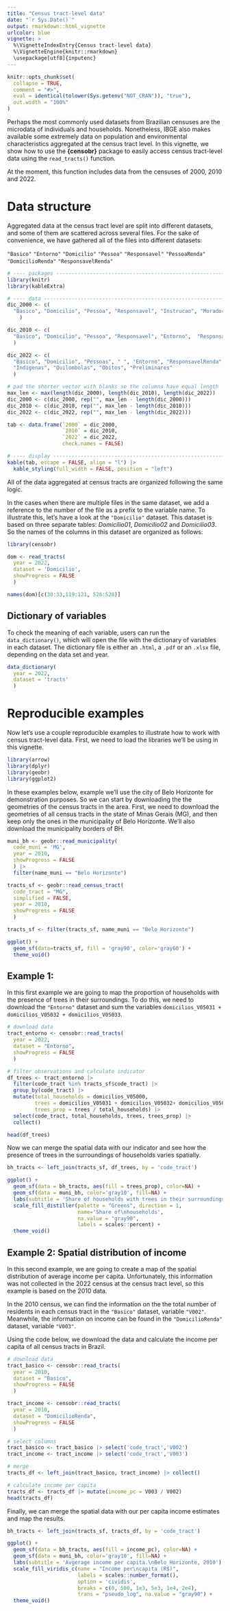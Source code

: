 ```yaml
---
title: "Census tract-level data"
date: "`r Sys.Date()`"
output: rmarkdown::html_vignette
urlcolor: blue
vignette: >
  %\VignetteIndexEntry{Census tract-level data}
  %\VignetteEngine{knitr::rmarkdown}
  \usepackage[utf8]{inputenc}
---
```


```r
knitr::opts_chunk$set(
  collapse = TRUE,
  comment = "#>",
  eval = identical(tolower(Sys.getenv("NOT_CRAN")), "true"),
  out.width = "100%"
)

```

Perhaps the most commonly used datasets from Brazilian censuses are the microdata of individuals and households. Nonetheless, IBGE also makes available some extremely data on population and environmental characteristics aggregated at the census tract level. In this vignette, we show how to use the **{censobr}** package to  easily access census tract-level data using the `read_tracts()` function.

At the moment, this function includes data from the censuses of 2000, 2010 and 2022.


# Data structure

Aggregated data at the census tract level are split into different datasets, and some of them are scattered across several files. For the sake of convenience, we have gathered all of the files into different datasets:

`"Basico"`
`"Entorno"`
`"Domicilio"`
`"Pessoa"`
`"Responsavel"`
`"PessoaRenda"`
`"DomicilioRenda"`
`"ResponsavelRenda"`


```r
# ---- packages -----------------------------------------------------------
library(knitr)
library(kableExtra)

# ---- data ---------------------------------------------------------------
dic_2000 <- c(
  "Basico", "Domicilio", "Pessoa", "Responsavel", "Instrucao", "Morador"
    )

dic_2010 <- c(
  "Basico", "Domicilio", "Pessoa", "Responsavel", "Entorno",  "ResponsavelRenda", "DomicilioRenda", "PessoaRenda"  
  )

dic_2022 <- c(
  "Basico", "Domicilio", "Pessoas", " ", "Entorno", "ResponsavelRenda", 
  "Indigenas", "Quilombolas", "Obitos", "Preliminares"
  )

# pad the shorter vector with blanks so the columns have equal length
max_len <- max(length(dic_2000), length(dic_2010), length(dic_2022))
dic_2000 <- c(dic_2000, rep("", max_len - length(dic_2000)))
dic_2010 <- c(dic_2010, rep("", max_len - length(dic_2010)))
dic_2022 <- c(dic_2022, rep("", max_len - length(dic_2022)))

tab <- data.frame(`2000` = dic_2000,
                  `2010` = dic_2010,
                  `2022` = dic_2022,
                  check.names = FALSE)

# ---- display ------------------------------------------------------------
kable(tab, escape = FALSE, align = "l") |>
  kable_styling(full_width = FALSE, position = "left")
```


All of the data aggregated at census tracts are organized following the same logic.

In the cases when there are multiple files in the same dataset, we add a reference to the number of the file as a prefix to the variable name. To illustrate this, let's have a look at the `"Domicilio"` dataset. This dataset is based on three separate tables: *Domicilio01*, *Domicilio02* and *Domicilio03*. So the names of the columns in this dataset are organized as follows:

```r
library(censobr)

dom <- read_tracts(
  year = 2022,
  dataset = 'Domicilio', 
  showProgress = FALSE
  )

names(dom)[c(30:33,119:121, 526:528)]
```

## Dictionary of variables

To check the meaning of each variable, users can run the `data_dictionary()`, which will open the file with the dictionary of variables in each dataset. The dictionary file is either an `.html`, a `.pdf` or an `.xlsx` file, depending on the data set and year.


```r
data_dictionary(
  year = 2022, 
  dataset = 'tracts'
  )

```


# Reproducible examples

Now let's use a couple reproducible examples to illustrate how to work with census tract-level data. First, we need to load the libraries we'll be using in this vignette.

```r
library(arrow)
library(dplyr)
library(geobr)
library(ggplot2)
```

In these examples below, example we'll use the city of Belo Horizonte for demonstration purposes. So we can start by downloading the the geometries of the census tracts in the area. First, we need to download the geometries of all census tracts in the state of Minas Gerais (MG), and then keep only the ones in the municipality of Belo Horizonte. We'll also download the municipality borders of BH.

```r
muni_bh <- geobr::read_municipality(
  code_muni = 'MG', 
  year = 2010, 
  showProgress = FALSE
  ) |>
  filter(name_muni == "Belo Horizonte")

tracts_sf <- geobr::read_census_tract(
  code_tract = "MG",
  simplified = FALSE,
  year = 2010,
  showProgress = FALSE
  )

tracts_sf <- filter(tracts_sf, name_muni == "Belo Horizonte")

ggplot() + 
  geom_sf(data=tracts_sf, fill = 'gray90', color='gray60') + 
  theme_void()
```



## Example 1: 

In this first example we are going to map the proportion of households with the presence of trees in their surroundings. To do this, we need to download the `"Entorno"` dataset and sum the variables `domicilios_V05031 + domicilios_V05032 + domicilios_V05033`. 


```r
# download data
tract_entorno <- censobr::read_tracts(
  year = 2022,
  dataset = "Entorno", 
  showProgress = FALSE
  )

# filter observations and calculate indicator
df_trees <- tract_entorno |>
  filter(code_tract %in% tracts_sf$code_tract) |>
  group_by(code_tract) |>
  mutate(total_households = domicilios_V05000,
         trees = domicilios_V05031 + domicilios_V05032+ domicilios_V05033,
         trees_prop = trees / total_households) |>
  select(code_tract, total_households, trees, trees_prop) |>
  collect()

head(df_trees)
```

Now we can merge the spatial data with our indicator and see how the presence of trees in the surroundings of households varies spatially.

```r
bh_tracts <- left_join(tracts_sf, df_trees, by = 'code_tract')

ggplot() +
  geom_sf(data = bh_tracts, aes(fill = trees_prop), color=NA) +
  geom_sf(data = muni_bh, color='gray10', fill=NA) +
  labs(subtitle = 'Share of households with trees in their surroundings.\nBelo Horizonte, 2010') +
  scale_fill_distiller(palette = "Greens", direction = 1, 
                       name='Share of\nhouseholds', 
                       na.value = "gray90",
                       labels = scales::percent) +
  theme_void()

```

## Example 2: Spatial distribution of income

In this second example, we are going to create a map of the spatial distribution of average income per capita. Unfortunately, this information was not collected in the 2022 census at the census tract level, so this example is based on the 2010 data.

In the 2010 census, we can find the information on the the total number of residents in each census tract in the `"Basico"` dataset, variable `"V002"`. Meanwhile, the information on income can be found in the `"DomicilioRenda"` dataset, variable `"V003"`.

Using the code below, we download the data and calculate the income per capita of all census tracts in Brazil.


```r
# download data
tract_basico <- censobr::read_tracts(
  year = 2010,
  dataset = "Basico", 
  showProgress = FALSE
  )

tract_income <- censobr::read_tracts(
  year = 2010,
  dataset = "DomicilioRenda", 
  showProgress = FALSE
  )

# select columns
tract_basico <- tract_basico |> select('code_tract','V002')
tract_income <- tract_income |> select('code_tract','V003')

# merge
tracts_df <- left_join(tract_basico, tract_income) |> collect()

# calculate income per capita
tracts_df <- tracts_df |> mutate(income_pc = V003 / V002)
head(tracts_df)
```

Finally, we can merge the spatial data with our per capita income estimates and map the results.

```r
bh_tracts <- left_join(tracts_sf, tracts_df, by = 'code_tract')

ggplot() +
  geom_sf(data = bh_tracts, aes(fill = income_pc), color=NA) +
  geom_sf(data = muni_bh, color='gray10', fill=NA) +
  labs(subtitle = 'Avgerage income per capita.\nBelo Horizonte, 2010') +
  scale_fill_viridis_c(name = "Income per\ncapita (R$)",
                       labels = scales::number_format(),
                       option = 'cividis',
                       breaks = c(0, 500, 1e3, 5e3, 1e4, 2e4),
                       trans = "pseudo_log", na.value = "gray90") +
  theme_void()

```

